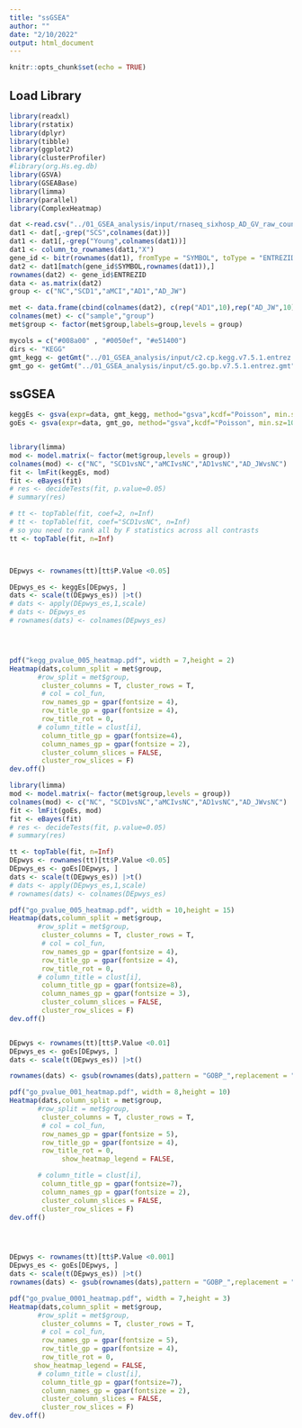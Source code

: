 ---
title: "ssGSEA"
author: ""
date: "2/10/2022"
output: html_document
---

```{r setup, include=FALSE}
knitr::opts_chunk$set(echo = TRUE)
```

## Load Library
```{r,warning=FALSE,message=FALSE}
library(readxl)
library(rstatix)
library(dplyr)
library(tibble)
library(ggplot2)
library(clusterProfiler)
#library(org.Hs.eg.db)
library(GSVA)
library(GSEABase)
library(limma)
library(parallel)
library(ComplexHeatmap)
```

```{r}
dat <-read.csv("../01_GSEA_analysis/input/rnaseq_sixhosp_AD_GV_raw_count.csv")
dat1 <- dat[,-grep("SCS",colnames(dat))]
dat1 <- dat1[,-grep("Young",colnames(dat1))]
dat1 <- column_to_rownames(dat1,"X")
gene_id <- bitr(rownames(dat1), fromType = "SYMBOL", toType = "ENTREZID", OrgDb="org.Hs.eg.db",drop = T)
dat2 <- dat1[match(gene_id$SYMBOL,rownames(dat1)),]
rownames(dat2) <- gene_id$ENTREZID
data <- as.matrix(dat2)
group <- c("NC","SCD1","aMCI","AD1","AD_JW")

met <- data.frame(cbind(colnames(dat2), c(rep("AD1",10),rep("AD_JW",10),rep("aMCI",10),rep("NC",10),rep("SCD1",10))))
colnames(met) <- c("sample","group")
met$group <- factor(met$group,labels=group,levels = group)

mycols = c("#008a00" , "#0050ef", "#e51400")
dirs <- "KEGG"
gmt_kegg <- getGmt("../01_GSEA_analysis/input/c2.cp.kegg.v7.5.1.entrez.gmt")
gmt_go <- getGmt("../01_GSEA_analysis/input/c5.go.bp.v7.5.1.entrez.gmt")
```

## ssGSEA
```{r,warning=FALSE,message=FALSE}
keggEs <- gsva(expr=data, gmt_kegg, method="gsva",kcdf="Poisson", min.sz=10, max.sz=100, parallel.sz=10)
goEs <- gsva(expr=data, gmt_go, method="gsva",kcdf="Poisson", min.sz=10, max.sz=100, parallel.sz=10)


library(limma)
mod <- model.matrix(~ factor(met$group,levels = group))
colnames(mod) <- c("NC", "SCD1vsNC","aMCIvsNC","AD1vsNC","AD_JWvsNC")
fit <- lmFit(keggEs, mod)
fit <- eBayes(fit)
# res <- decideTests(fit, p.value=0.05)
# summary(res)

# tt <- topTable(fit, coef=2, n=Inf)
# tt <- topTable(fit, coef="SCD1vsNC", n=Inf)
# so you need to rank all by F statistics across all contrasts
tt <- topTable(fit, n=Inf)



DEpwys <- rownames(tt)[tt$P.Value <0.05]

DEpwys_es <- keggEs[DEpwys, ]
dats <- scale(t(DEpwys_es)) |>t()
# dats <- apply(DEpwys_es,1,scale)
# dats <- DEpwys_es
# rownames(dats) <- colnames(DEpwys_es)




pdf("kegg_pvalue_005_heatmap.pdf", width = 7,height = 2)
Heatmap(dats,column_split = met$group,
       #row_split = met$group,
        cluster_columns = T, cluster_rows = T,
        # col = col_fun, 
        row_names_gp = gpar(fontsize = 4),
        row_title_gp = gpar(fontsize = 4),
        row_title_rot = 0,
       # column_title = clust[i],
        column_title_gp = gpar(fontsize=4),
        column_names_gp = gpar(fontsize = 2),
        cluster_column_slices = FALSE,
        cluster_row_slices = F)
dev.off()


```


```{r}
library(limma)
mod <- model.matrix(~ factor(met$group,levels = group))
colnames(mod) <- c("NC", "SCD1vsNC","aMCIvsNC","AD1vsNC","AD_JWvsNC")
fit <- lmFit(goEs, mod)
fit <- eBayes(fit)
# res <- decideTests(fit, p.value=0.05)
# summary(res)

tt <- topTable(fit, n=Inf)
DEpwys <- rownames(tt)[tt$P.Value <0.05]
DEpwys_es <- goEs[DEpwys, ]
dats <- scale(t(DEpwys_es)) |>t()
# dats <- apply(DEpwys_es,1,scale)
# rownames(dats) <- colnames(DEpwys_es)

pdf("go_pvalue_005_heatmap.pdf", width = 10,height = 15)
Heatmap(dats,column_split = met$group,
       #row_split = met$group,
        cluster_columns = T, cluster_rows = T,
        # col = col_fun, 
        row_names_gp = gpar(fontsize = 4),
        row_title_gp = gpar(fontsize = 4),
        row_title_rot = 0,
       # column_title = clust[i],
        column_title_gp = gpar(fontsize=8),
        column_names_gp = gpar(fontsize = 3),
        cluster_column_slices = FALSE,
        cluster_row_slices = F)
dev.off()


DEpwys <- rownames(tt)[tt$P.Value <0.01]
DEpwys_es <- goEs[DEpwys, ]
dats <- scale(t(DEpwys_es)) |>t()

rownames(dats) <- gsub(rownames(dats),pattern = "GOBP_",replacement = "")

pdf("go_pvalue_001_heatmap.pdf", width = 8,height = 10)
Heatmap(dats,column_split = met$group,
       #row_split = met$group,
        cluster_columns = T, cluster_rows = T,
        # col = col_fun, 
        row_names_gp = gpar(fontsize = 5),
        row_title_gp = gpar(fontsize = 4),
        row_title_rot = 0,
             show_heatmap_legend = FALSE,

       # column_title = clust[i],
        column_title_gp = gpar(fontsize=7),
        column_names_gp = gpar(fontsize = 2),
        cluster_column_slices = FALSE,
        cluster_row_slices = F)
dev.off()




DEpwys <- rownames(tt)[tt$P.Value <0.001]
DEpwys_es <- goEs[DEpwys, ]
dats <- scale(t(DEpwys_es)) |>t()
rownames(dats) <- gsub(rownames(dats),pattern = "GOBP_",replacement = "")

pdf("go_pvalue_0001_heatmap.pdf", width = 7,height = 3)
Heatmap(dats,column_split = met$group,
       #row_split = met$group,
        cluster_columns = T, cluster_rows = T,
        # col = col_fun, 
        row_names_gp = gpar(fontsize = 5),
        row_title_gp = gpar(fontsize = 4),
        row_title_rot = 0,
      show_heatmap_legend = FALSE,
       # column_title = clust[i],
        column_title_gp = gpar(fontsize=7),
        column_names_gp = gpar(fontsize = 2),
        cluster_column_slices = FALSE,
        cluster_row_slices = F)
dev.off()

```


